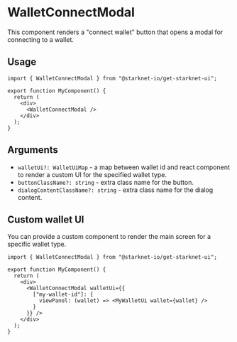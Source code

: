 # WalletConnectModal

This component renders a "connect wallet" button that opens a modal for connecting to a wallet.


## Usage

```tsx
import { WalletConnectModal } from "@starknet-io/get-starknet-ui";

export function MyComponent() {
  return (
    <div>
      <WalletConnectModal />
    </div>
  );
}
```

## Arguments

 * `walletUi?: WalletUiMap` - a map between wallet id and react component to render a custom UI for the specified wallet type.
 * `buttonClassName?: string` - extra class name for the button.
 * `dialogContentClassName?: string` - extra class name for the dialog content.

## Custom wallet UI

You can provide a custom component to render the main screen for a specific wallet type.

```tsx
import { WalletConnectModal } from "@starknet-io/get-starknet-ui";

export function MyComponent() {
  return (
    <div>
      <WalletConnectModal walletUi={{
        ["my-wallet-id"]: {
          viewPanel: (wallet) => <MyWalletUi wallet={wallet} />
        }
      }} />
    </div>
  );
}
```
